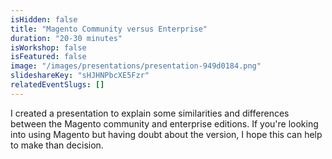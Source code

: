 ```yaml
---
isHidden: false
title: "Magento Community versus Enterprise"
duration: "20-30 minutes"
isWorkshop: false
isFeatured: false
image: "/images/presentations/presentation-949d0184.png"
slideshareKey: "sHJHNPbcXE5Fzr"
relatedEventSlugs: []
---
```


I created a presentation to explain some similarities and differences between the Magento community and enterprise editions. If you're looking into using Magento but having doubt about the version, I hope this can help to make than decision.